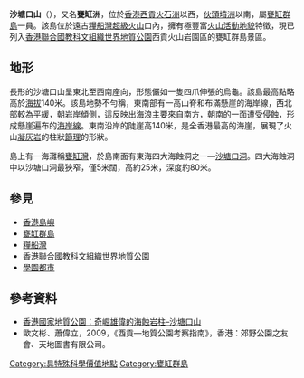 '''沙塘口山'''（{{lang-en|Bluff Island}}），又名'''甕缸洲'''，位於[[香港|香港]][[西貢區|西貢]][[火石洲|火石洲]]以西，[[伙頭墳洲|伙頭墳洲]]以南，屬[[甕缸群島|甕缸群島]]一員。該島位於遠古[[糧船灣超級火山|糧船灣超級火山]]口內，擁有極豐富[[火山活動|火山活動]][[地貌|地貌]]特徵，現已列入[[香港聯合國教科文組織世界地質公園|香港聯合國教科文組織世界地質公園]]西貢火山岩園區的甕缸群島景區。

==地形==
長形的沙塘口山呈東北至西南座向，形態儼如一隻四爪伸張的烏龜。該島最高點略高於[[海拔|海拔]]140米。該島地勢不勻稱，東南部有一高山脊和布滿懸崖的海岸線，西北部較為平緩，朝岩岸傾側，這反映出海浪主要來自南方，朝南的一面遭受侵蝕，形成懸崖遍布的[[海岸線|海岸線]]。東南沿岸的陡崖高140米，是全香港最高的海崖，展現了火山[[凝灰岩|凝灰岩]]的柱狀[[節理|節理]]的形狀。

島上有一海灘稱[[甕缸灣|甕缸灣]]，於島南面有東海四大海蝕洞之一—[[沙塘口洞|沙塘口洞]]。四大海蝕洞中以沙塘口洞最狹窄，僅5米闊，高約25米，深度約80米。

==參見==
*[[香港島嶼|香港島嶼]]
*[[甕缸群島|甕缸群島]]
*[[糧船灣|糧船灣]]
*[[香港聯合國教科文組織世界地質公園|香港聯合國教科文組織世界地質公園]]
*[[學園都市|學園都市]]

==參考資料==
*[https://web.archive.org/web/20101013115700/http://www.geopark.gov.hk/b5_landforms1a.html 香港國家地質公園：奇崛雄偉的海蝕岩柱–沙塘口山]
*歐文彬、蕭偉立，2009，《西貢—地質公園考察指南》，香港：郊野公園之友會、天地圖書有限公司。

{{香港島嶼}}

{{HK-geo-stub}}
{{coord|22.320609|114.350834|display=title}}

[[Category:具特殊科學價值地點|Category:具特殊科學價值地點]]
[[Category:甕缸群島|Category:甕缸群島]]